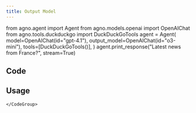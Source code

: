 ```yaml
---
title: Output Model
---
```


from agno.agent import Agent from agno.models.openai import OpenAIChat from agno.tools.duckduckgo import DuckDuckGoTools agent = Agent( model=OpenAIChat(id="gpt-4.1"), output_model=OpenAIChat(id="o3-mini"), tools=[DuckDuckGoTools()], ) agent.print_response("Latest news from France?", stream=True)

## Code



## Usage

<Steps>
  <Snippet file="create-venv-step.mdx" />

  <Step title="Install libraries">
    
  </Step>

  <Step title="Run Agent">
    <CodeGroup>
    

    
    </CodeGroup>
  </Step>
</Steps>